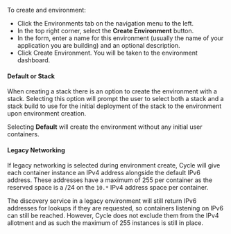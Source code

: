 To create and environment:
* Click the Environments tab on the navigation menu to the left.
* In the top right corner, select the **Create Environment** button.
* In the form, enter a name for this environment (usually the name of your application you are building) and an optional description.
* Click Create Environment. You will be taken to the environment dashboard.


#### Default or Stack
When creating a stack there is an option to create the environment with a stack.  Selecting this option will prompt the user to select both a stack and a stack build to use for the initial deployment of the stack to the environment upon environment creation.

Selecting **Default** will create the environment without any initial user containers.

#### Legacy Networking
If legacy networking is selected during environment create, Cycle will give each container instance an IPv4 address alongside the default IPv6 address. These addresses have a maximum of 255 per container as the reserved space is a /24 on the `10.*` IPv4 address space per container.

The discovery service in a legacy environment will still return IPv6 addresses for lookups if they are requested, so containers listening on IPv6 can still be reached. However, Cycle does not exclude them from the IPv4 allotment and as such the maximum of 255 instances is still in place.